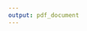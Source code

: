 ```yaml
---
output: pdf_document
---
```


```{=tex}
\setlength{\parindent}{0cm}

\renewcommand\abstractname{\textsc{Resumo}}

\begin{abstract}
  \normalsize
  \singlespacing
  \noindent 
Lorem ipsum dolor sit amet, consectetur adipiscing elit, sed do eiusmod tempor incididunt ut labore et dolore magna aliqua. Ut enim ad minim veniam, quis nostrud exercitation ullamco laboris nisi ut aliquip ex ea commodo consequat. Duis aute irure dolor in reprehenderit in voluptate velit esse cillum dolore eu fugiat nulla pariatur. Excepteur sint occaecat cupidatat non proident, sunt in culpa qui officia deserunt mollit anim id est laborum
  \vspace{0.5cm}
  
  \noindent \textbf{Palavras-chave:} Lorem, ipsum.
\end{abstract}

\setlength{\parindent}{1.25cm}
\newpage
```

